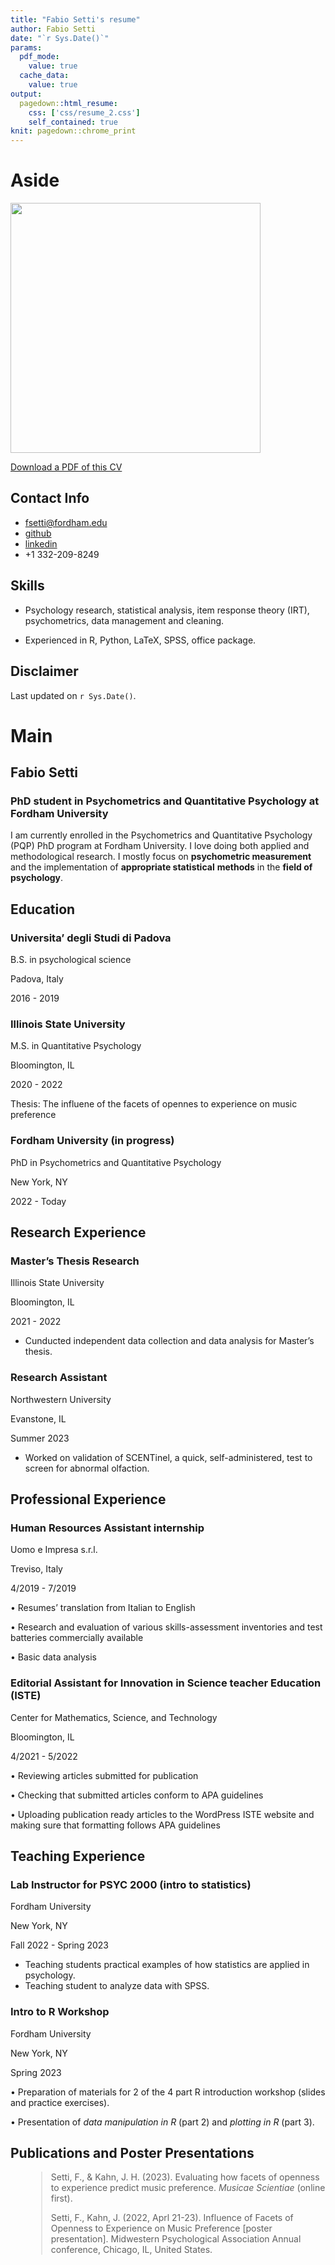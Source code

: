 ```yaml
---
title: "Fabio Setti's resume"
author: Fabio Setti
date: "`r Sys.Date()`"
params:
  pdf_mode:
    value: true
  cache_data:
    value: true
output:
  pagedown::html_resume:
    css: ['css/resume_2.css']
    self_contained: true
knit: pagedown::chrome_print
---
```


# Aside

![](images/GitHub-01.jpg){width="400"}



<i class='fas fa-download'></i> [Download a PDF of this CV](https://github.com/quinix45/CV/raw/main/Fabio%20Setti%20CV.pdf)


## Contact Info {#contact}

-   <i class="fa fa-envelope"></i> [fsetti\@fordham.edu](or%20%5Bfsetti@fordham.edu%5D(mailto:fsetti@fordham.edu)%7B.email%7D)
-   <i class="fa fa-github"></i> [github](https://github.com/quinix45)
-   <i class="fa fa-linkedin"></i> [linkedin](https://www.linkedin.com/in/fabio-setti-0a0a85236/)
-   <i class="fa fa-phone"></i> +1 332-209-8249

## Skills {#skills}

-   Psychology research, statistical analysis, item response theory (IRT), psychometrics, data management and cleaning.

-   Experienced in R, Python, LaTeX, SPSS, office package.

## Disclaimer {#disclaimer}

Last updated on `r Sys.Date()`.

# Main

## Fabio Setti {#title}

### PhD student in Psychometrics and Quantitative Psychology at Fordham University

I am currently enrolled in the Psychometrics and Quantitative Psychology (PQP) PhD program at Fordham University. I love doing both applied and methodological research. I mostly focus on **psychometric measurement** and the implementation of **appropriate statistical** **methods** in the **field of psychology**.

## Education {data-icon="graduation-cap" data-concise="true"}

### Universita' degli Studi di Padova

B.S. in psychological science

Padova, Italy

2016 - 2019

### Illinois State University

M.S. in Quantitative Psychology

Bloomington, IL

2020 - 2022

Thesis: The influene of the facets of opennes to experience on music preference

### Fordham University (in progress)

PhD in Psychometrics and Quantitative Psychology

New York, NY

2022 - Today

## Research Experience {data-icon="laptop"}

### Master's Thesis Research

Illinois State University

Bloomington, IL

2021 - 2022

-   Cunducted independent data collection and data analysis for Master's thesis.

### Research Assistant

Northwestern University

Evanstone, IL

Summer 2023

-   Worked on validation of SCENTinel, a quick, self-administered, test to screen for abnormal olfaction.

## Professional Experience {data-icon="suitcase"}

### Human Resources Assistant internship

Uomo e Impresa s.r.l.

Treviso, Italy

4/2019 - 7/2019

::: concise
• Resumes' translation from Italian to English

• Research and evaluation of various skills-assessment inventories and test batteries commercially available

• Basic data analysis
:::

### Editorial Assistant for Innovation in Science teacher Education (ISTE)

Center for Mathematics, Science, and Technology

Bloomington, IL

4/2021 - 5/2022

::: concise
• Reviewing articles submitted for publication

• Checking that submitted articles conform to APA guidelines

• Uploading publication ready articles to the WordPress ISTE website and making sure that formatting follows APA guidelines
:::

## Teaching Experience {data-icon="chalkboard-teacher"}

### Lab Instructor for PSYC 2000 (intro to statistics)

Fordham University

New York, NY

Fall 2022 - Spring 2023

-   Teaching students practical examples of how statistics are applied in psychology.
-   Teaching student to analyze data with SPSS.

### Intro to R Workshop

Fordham University

New York, NY

Spring 2023

::: concise
• Preparation of materials for 2 of the 4 part R introduction workshop (slides and practice exercises).

• Presentation of *data manipulation in R* (part 2) and *plotting in R* (part 3).
:::

## Publications and Poster Presentations {style="text-align: left"}

::: {style="padding-left: 0.26in"}
> Setti, F., & Kahn, J. H. (2023). Evaluating how facets of openness to experience predict music preference. *Musicae Scientiae* (online first).
>
> Setti, F., Kahn, J. (2022, Aprl 21-23). Influence of Facets of Openness to Experience on Music Preference [poster presentation]. Midwestern Psychological Association Annual conference, Chicago, IL, United States.
:::





